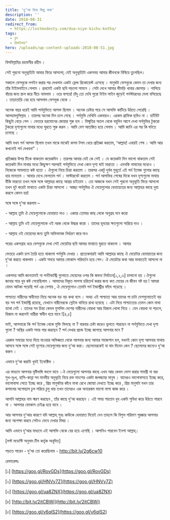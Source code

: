 ```yaml
---
title: 'দু’আ নিয়ে কিছু কথা'
description: ''
date: 2018-08-31
redirect_from:
  - https://lostmodesty.com/dua-niye-kichu-kotha/
tags:
  - ব্লগ
  - রিমাইন্ডার"
hero: /uploads/wp-content-uploads-2018-08-51.jpg
---
```


বিসমিল্লাহির রহমানীর রহীম ।

সেই পুরনো অনুভূতিটা আবার ফিরে আসলো; যেই অনুভূতিটা একসময় আমার জীবনকে বিষিয়ে তুলেছিল।

সকালে ফেসবুকে লগইন করার পর দেখলাম একটা ফ্রেন্ড রিকোয়েস্ট এসেছে । মানুষটা ফেসবুকে কেমন তা দেখার জন্য তাঁর টাইমলাইনে গেলাম । প্রথমেই একটা ছবি পড়লো সামনে । সেটা দেখে আমার ভীমড়ি খাবার জোগাড় । পালিয়ে বাঁচার জন্য স্ক্রল করে নীচে নামলাম । ওরে বাপরে! চাঁদু তো দেখি পুরো টাইম লাইন জুড়েই পর্নস্টারদের মেলা বসিয়েছে । তাড়াতাড়ি বের হয়ে আসলাম ফেসবুক থেকে ।

অনেক বছর ধরেই আমি পর্নমুভিতে আসক্ত ছিলাম । অনেক চেষ্টার পরে সে আসক্তি কাটিয়ে উঠতে পেরেছি । আলহামদুলিল্লাহ । তারপর অনেক দিন চলে গেছে । পর্নমুভি দেখিনি একবারও। এরকম গ্রাফিক ছবিও না । হার্টবিট কিছুটা বেড়ে গেল । ভেতরে হরমোনের জোয়ার শুরু হল । বিস্মৃতির অতল থেকে বহুদিন আগে দেখা পর্নমুভির টুকরো টুকরো দৃশ্যগুলো মাথার মধ্যে ঘুরতে শুরু করল । আমি বেশ আতঙ্কিত হয়ে গেলাম । আমি জানি এর পর কি ঘটতে চলেছে ।

আমি যখন পর্ন আসক্ত ছিলাম তখন মাঝে মাঝেই কসম টসম খেয়ে প্রতিজ্ঞা করতাম, ‘আল্লাহ! এবারই শেষ । আমি আর কখনোই পর্ন দেখবনা” ।

প্রতিজ্ঞার উপর টিকে থাকতাম কয়েকদিন । তারপর আবার যেই কে সেই । যে কয়েকটা দিন ভালো থাকতাম সেই কয়েকটা দিন মাথার মধ্যে কিছুক্ষণ পরপরই পর্নমুভিতে দেখা কোন দৃশ্য ঘাই মারতো । এমনকি নামাযের মধ্যেও । নিজেকে সামলাতে কষ্ট হতো । ঐগুলো নিয়ে চিন্তা করতাম । তারপর একটু দুর্বল মুহূর্তে এই পর্ন ইমেজ গুলোর কাছে হার মানতাম । আবার দেখে ফেলতাম পর্ন । মাস্টারবেট করতাম । পর্ন আসক্তির শেষের দিকে যখন দৃশ্যগুলো মাথায় উঁকি মারতো তখন সঙ্গে সঙ্গে আল্লাহর কাছে আশ্রয় চাইতাম । তো আজকে যখন সেই পুরনো অনুভূতি ফিরে আসলো তখন হুট করেই মাথাতে একটা চিন্তা আসলো । আচ্ছা পর্নমুভির ঐ মেয়েগুলোর হেদায়েতের জন্য আল্লাহর কাছে দুয়া করলে কেমন হয়!

সঙ্গে সঙ্গে দু’আ করলাম –

\- আল্লাহ তুমি ঐ মেয়েগুলোকে হেদায়াত দাও । একান্ত তোমার কাছ থেকে অনুগ্রহ দান করো

\- আল্লাহ তুমি ওই মেয়েগুলোকে ওই নরক থেকে উদ্ধার করো । তাদের হৃদয়ের ক্ষতগুলো সারিয়ে দাও ।

\- আল্লাহ ওই মেয়েদের জন্য তুমি অভিভাবক নির্ধারণ করে দাও

পরের একসপ্তাহ ধরে ফেসবুকে দেখা সেই মেয়েটার ছবি আমার মাথাতে ঘুরতে থাকলো । আমার

ভেতরে একটা চাপ তৈরি হতে থাকলো পর্নমুভি দেখার । প্রত্যেকবারই আমি আল্লাহর কাছে ঐ মেয়েটার হেদায়াতের জন্য দু’আ করতে থাকলাম । একটা সময়ে আমার ফোকাস পরিবর্তন হয়ে গেল। ঐ মেয়েটার কথা আর মাথাতেই আসলো না ।

একসময় আমি জানতামই না পর্নইন্ডাস্ট্রি গুলোতে মেয়েদের ওপর কি জঘন্য নির্যাতন\[১,২,৩] চালানো হয় ।ঐগুলো জানার পরে খুব কষ্ট পেয়েছিলাম । আমাদের বিকৃত লালসা চরিতার্থ করার জন্য কত মেয়ের যে জীবন নষ্ট হয় ! আমরা যেমন আটকা পড়েছি পর্ন এর নেশায় , ঐ মেয়েগুলোও তেমনি পর্ন ইন্ডাস্ট্রীর ফাঁদে পড়েছে ।

পাশ্চাত্য নারীদের স্বাধীনতা নিয়ে অনেক বড় বড় কথা বলে । অথচ এই পাশ্চাত্য আর তাদের পা চাটা দেশগুলোতেই বড় বড় সব পর্ন ইন্ডাস্ট্রি রয়েছে, যেখানে নারীদেরকে স্লেইভ বানিয়ে রাখা হয়েছে । এটা নিয়ে পাশ্চাত্যের তেমন কোন মাথা ব্যাথা নেই । তাদের সব চিন্তা কেবল মুসলিম দেশের নারীদের বোরখা আর হিজাব খোলা নিয়ে । যেন বোরখা না পড়লে, হিজাব না করলেই নারীরা স্বাধীন হয়ে যাবে !\[৪,৫]

ভাই, আপনারো কি পর্ন ইমেজ থেকে মুক্তি মিলছে না ? বারবার চেষ্টা করেও ভুলতে পারছেন না পর্নমুভিতে দেখা দৃশ্য গুলো ? অস্থির একটা সময় পার করছেন ? পর্ন দেখার প্রচন্ড ইচ্ছে জাগছে আপনার মনে ?

এরকম সময়ের মধ্যে দিয়ে যাওয়ার অভিজ্ঞতা থেকে আপনার জন্য আমার সাজেশান হল, যখনই কোন দৃশ্য আপনার মাথায় আসবে সঙ্গে সঙ্গে সেই দৃশ্যের মেয়েগুলোর জন্য দু’আ করা। ছেলেদেরকেই বা বাদ দিবেন কেন ? ছেলেদের জন্যেও দু’আ করুন ।

এভাবে দু’আ করাটা খুবই ইফেক্টিভ ।

এর মাধ্যমে আপনার দৃষ্টিভঙ্গি বদলে যাবে ।ঐ মেয়েগুলো আপনার কাছে এখন আর কেবল ভোগ করার সামগ্রী না বরং সুখ-দুঃখ, হাসি-কান্না সব মানবীয় অনুভূতি নিয়ে রক্ত মাংশের একটা জলজ্যান্ত মানুষ । যাদেরও ভালোবাসতে ইচ্ছে করে, ভালোবাসা পেতে ইচ্ছে করে , প্রিয় মানুষটার কাঁধে মাথা রেখে জোস্ন্যা দেখতে ইচ্ছে করে , প্রিয় মানুষটা যখন তার কপালের অগোছাল চুল সরিয়ে চুমু খায় তখন তাদেরও এক অন্যরকম ভালো লাগা কাজ করে ।

আপনি আল্লাহর নাম স্মরণ করছেন , তাঁর কাছে দু’আ করছেন । এই সময় শয়তান খুব একটা সুবিধা করে উঠতে পারবে না । আপনার ফোকাস চেইঞ্জ হয়ে যাবে ।

আর আপনার দু’আর কারণে যদি আল্লাহ্‌ সুবঃ কাউকে হেদায়াত দিয়েই দেন তাহলে কি বিপুল পরিমাণ পুরষ্কার আপনার জন্য অপেক্ষা করবে সেটাও ভেবে দেখার বিষয় ।

আমি এভাবে দু’আর মাধ্যমে এই আসক্তি থেকে বের হয়ে এসেছি । আপনিও পারবেন ইনশা আল্লাহ্‌।

\[লস্ট মডেস্টি অনুবাদ টিম কর্তৃক অনূদিত]

পড়তে পারেন - দু’আ তো করেছিলাম - http://bit.ly/2g6cw10

রেফারেন্সঃ

\[১] [https://goo.gl/RovGDs](https://goo.gl/RovGDs)

\[২] [https://goo.gl/HNVy7Z](https://goo.gl/HNVy7Z)

\[৩] [https://goo.gl/ua8ZNX](https://goo.gl/ua8ZNX)

\[৪] [http://bit.ly/2itCBWi](http://bit.ly/2itCBWi)

\[৫] [https://goo.gl/v6qlS2](https://goo.gl/v6qlS2)
